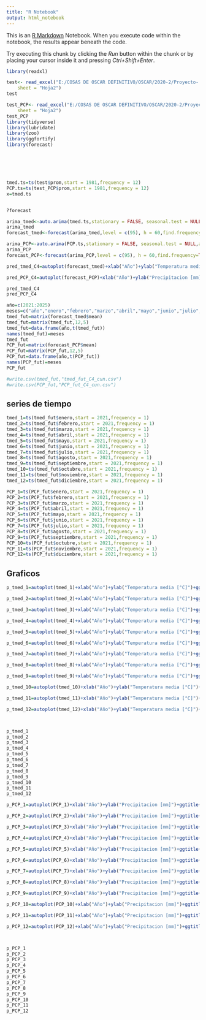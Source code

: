 ```yaml
---
title: "R Notebook"
output: html_notebook
---
```


This is an [R Markdown](http://rmarkdown.rstudio.com) Notebook. When you execute code within the notebook, the results appear beneath the code. 

Try executing this chunk by clicking the *Run* button within the chunk or by placing your cursor inside it and pressing *Ctrl+Shift+Enter*. 

```r
library(readxl)

test<- read_excel("E:/COSAS DE OSCAR DEFINITIVO/OSCAR/2020-2/Proyecto- PAPA/ANOMALIAS/ANOMALIAS POR CLUSTER/entrada pror departamento/cundinamarca/C3/tmed_cun_C3.xlsx", 
    sheet = "Hoja2")
test

test_PCP<- read_excel("E:/COSAS DE OSCAR DEFINITIVO/OSCAR/2020-2/Proyecto- PAPA/ANOMALIAS/ANOMALIAS POR CLUSTER/entrada pror departamento/cundinamarca/C3/PCP_cun_C3.xlsx", 
    sheet = "Hoja2")
test_PCP
library(tidyverse)
library(lubridate)
library(zoo)
library(ggfortify)
library(forecast)






tmed.ts=ts(test$prom,start = 1981,frequency = 12)
PCP.ts=ts(test_PCP$prom,start = 1981,frequency = 12)
x=tmed.ts


?forecast

arima_tmed<-auto.arima(tmed.ts,stationary = FALSE, seasonal.test = NULL,allowdrift = TRUE,allowmean = TRUE,lambda = "auto",biasadj = TRUE)
arima_tmed
forecast_tmed<-forecast(arima_tmed,level = c(95), h = 60,find.frequency=TRUE,allow.multiplicative.trend=TRUE,biasadj = TRUE)

arima_PCP<-auto.arima(PCP.ts,stationary = FALSE, seasonal.test = NULL,allowdrift = TRUE,allowmean = TRUE,lambda = "auto",biasadj = TRUE)
arima_PCP
forecast_PCP<-forecast(arima_PCP,level = c(95), h = 60,find.frequency=TRUE,allow.multiplicative.trend=TRUE,biasadj = TRUE)

pred_tmed_C4=autoplot(forecast_tmed)+xlab("Año")+ylab("Temperatura media [°C]")+ggtitle("Pronostico Temperatura media C4 - Cundinamarca",subtitle = "Periodo 1981-2025")

pred_PCP_C4=autoplot(forecast_PCP)+xlab("Año")+ylab("Precipitacion [mm]")+ggtitle("Precipitacion C4 - Cundinamarca",subtitle = "Periodo 1981-2025")

pred_tmed_C4
pred_PCP_C4

```



```r
año=c(2021:2025)
meses=c("año","enero","febrero","marzo","abril","mayo","junio","julio","agosto","septiembre","octubre","noviembre","diciembre")
tmed_fut=matrix(forecast_tmed$mean)
tmed_fut=matrix(tmed_fut,12,5)
tmed_fut=data.frame(año,t(tmed_fut))
names(tmed_fut)=meses
tmed_fut
PCP_fut=matrix(forecast_PCP$mean)
PCP_fut=matrix(PCP_fut,12,5)
PCP_fut=data.frame(año,t(PCP_fut))
names(PCP_fut)=meses
PCP_fut

#write.csv(tmed_fut,"tmed_fut_C4_cun.csv")
#write.csv(PCP_fut,"PCP_fut_C4_cun.csv")
```

## series de tiempo

```r
tmed_1=ts(tmed_fut$enero,start = 2021,frequency = 1)
tmed_2=ts(tmed_fut$febrero,start = 2021,frequency = 1)
tmed_3=ts(tmed_fut$marzo,start = 2021,frequency = 1)
tmed_4=ts(tmed_fut$abril,start = 2021,frequency = 1)
tmed_5=ts(tmed_fut$mayo,start = 2021,frequency = 1)
tmed_6=ts(tmed_fut$junio,start = 2021,frequency = 1)
tmed_7=ts(tmed_fut$julio,start = 2021,frequency = 1)
tmed_8=ts(tmed_fut$agosto,start = 2021,frequency = 1)
tmed_9=ts(tmed_fut$septiembre,start = 2021,frequency = 1)
tmed_10=ts(tmed_fut$octubre,start = 2021,frequency = 1)
tmed_11=ts(tmed_fut$noviembre,start = 2021,frequency = 1)
tmed_12=ts(tmed_fut$diciembre,start = 2021,frequency = 1)

PCP_1=ts(PCP_fut$enero,start = 2021,frequency = 1)
PCP_2=ts(PCP_fut$febrero,start = 2021,frequency = 1)
PCP_3=ts(PCP_fut$marzo,start = 2021,frequency = 1)
PCP_4=ts(PCP_fut$abril,start = 2021,frequency = 1)
PCP_5=ts(PCP_fut$mayo,start = 2021,frequency = 1)
PCP_6=ts(PCP_fut$junio,start = 2021,frequency = 1)
PCP_7=ts(PCP_fut$julio,start = 2021,frequency = 1)
PCP_8=ts(PCP_fut$agosto,start = 2021,frequency = 1)
PCP_9=ts(PCP_fut$septiembre,start = 2021,frequency = 1)
PCP_10=ts(PCP_fut$octubre,start = 2021,frequency = 1)
PCP_11=ts(PCP_fut$noviembre,start = 2021,frequency = 1)
PCP_12=ts(PCP_fut$diciembre,start = 2021,frequency = 1)

```
## Graficos

```r
p_tmed_1=autoplot(tmed_1)+xlab("Año")+ylab("Temperatura media [°C]")+ggtitle("Temperatura media C4 - Cundinamarca del mes: Enero",subtitle = "Periodo 2021-2025 Fase: Senescencia y Cosecha")+ geom_line(aes(y=tmed_1,colour="T. media °C"))  + geom_line(aes(y=15,colour="T. limite °C"))+ scale_colour_manual("", values=c("T. media °C"="black", "T. limite °C"="red"))

p_tmed_2=autoplot(tmed_2)+xlab("Año")+ylab("Temperatura media [°C]")+ggtitle("Temperatura media C4 - Cundinamarca del mes: Febrero",subtitle = "Periodo 2021-2025 Fase: Germinacion")+ geom_line(aes(y=tmed_2,colour="T. media °C"))  + geom_line(aes(y=15,colour="T. limite °C"))+ scale_colour_manual("", values=c("T. media °C"="black", "T. limite °C"="red"))

p_tmed_3=autoplot(tmed_3)+xlab("Año")+ylab("Temperatura media [°C]")+ggtitle("Temperatura media C4 - Cundinamarca del mes: Marzo",subtitle = "Periodo 2021-2025 Fase: Crec. Vegetativo, Ini. Tuberizacion y Llenado de tuberculo")+ geom_line(aes(y=tmed_3,colour="T. media °C"))  + geom_line(aes(y=15,colour="T. limite °C"))+ scale_colour_manual("", values=c("T. media °C"="black", "T. limite °C"="red"))

p_tmed_4=autoplot(tmed_4)+xlab("Año")+ylab("Temperatura media [°C]")+ggtitle("Temperatura media C4 - Cundinamarca del mes: Abril",subtitle = "Periodo 2021-2025 Fase: Llenado de tuberculo")+ geom_line(aes(y=tmed_4,colour="T. media °C"))  + geom_line(aes(y=15,colour="T. limite °C"))+ scale_colour_manual("", values=c("T. media °C"="black", "T. limite °C"="red"))

p_tmed_5=autoplot(tmed_5)+xlab("Año")+ylab("Temperatura media [°C]")+ggtitle("Temperatura media C4 - Cundinamarca del mes: Mayo",subtitle = "Periodo 2021-2025 Fase: Llenado de tuberculo y Senescencia")+ geom_line(aes(y=tmed_5,colour="T. media °C"))  + geom_line(aes(y=15,colour="T. limite °C"))+ scale_colour_manual("", values=c("T. media °C"="black", "T. limite °C"="red"))

p_tmed_6=autoplot(tmed_6)+xlab("Año")+ylab("Temperatura media [°C]")+ggtitle("Temperatura media C4 - Cundinamarca del mes: Junio",subtitle = "Periodo 2021-2025 Fase: Senescencia")+ geom_line(aes(y=tmed_6,colour="T. media °C"))  + geom_line(aes(y=15,colour="T. limite °C"))+ scale_colour_manual("", values=c("T. media °C"="black", "T. limite °C"="red"))

p_tmed_7=autoplot(tmed_7)+xlab("Año")+ylab("Temperatura media [°C]")+ggtitle("Temperatura media C4 - Cundinamarca del mes: Julio",subtitle = "Periodo 2021-2025 Fase: Senescencia y Cosecha")+ geom_line(aes(y=tmed_7,colour="T. media °C"))  + geom_line(aes(y=15,colour="T. limite °C"))+ scale_colour_manual("", values=c("T. media °C"="black", "T. limite °C"="red"))

p_tmed_8=autoplot(tmed_8)+xlab("Año")+ylab("Temperatura media [°C]")+ggtitle("Temperatura media C4 - Cundinamarca del mes: Agosto",subtitle = "Periodo 2021-2025 Fase: Germinacion")+ geom_line(aes(y=tmed_8,colour="T. media °C"))  + geom_line(aes(y=15,colour="T. limite °C"))+ scale_colour_manual("", values=c("T. media °C"="black", "T. limite °C"="red"))

p_tmed_9=autoplot(tmed_9)+xlab("Año")+ylab("Temperatura media [°C]")+ggtitle("Temperatura media C4 - Cundinamarca del mes: Septiembre",subtitle = "Periodo 2021-2025 Fase: Crec. Vegetativo, Ini. Tuberizacion y Llenado de tuberculo")+ geom_line(aes(y=tmed_9,colour="T. media °C"))  + geom_line(aes(y=15,colour="T. limite °C"))+ scale_colour_manual("", values=c("T. media °C"="black", "T. limite °C"="red"))

p_tmed_10=autoplot(tmed_10)+xlab("Año")+ylab("Temperatura media [°C]")+ggtitle("Temperatura media C4 - Cundinamarca del mes: Octubre",subtitle = "Periodo 2021-2025 Fase: Llenado de tuberculo")+ geom_line(aes(y=tmed_10,colour="T. media °C"))  + geom_line(aes(y=15,colour="T. limite °C"))+ scale_colour_manual("", values=c("T. media °C"="black", "T. limite °C"="red"))

p_tmed_11=autoplot(tmed_11)+xlab("Año")+ylab("Temperatura media [°C]")+ggtitle("Temperatura media C4 - Cundinamarca del mes: Noviembre",subtitle = "Periodo 2021-2025 Fase: Llenado de tuberculo y Senescencia")+ geom_line(aes(y=tmed_11,colour="T. media °C"))  + geom_line(aes(y=15,colour="T. limite °C"))+ scale_colour_manual("", values=c("T. media °C"="black", "T. limite °C"="red"))

p_tmed_12=autoplot(tmed_12)+xlab("Año")+ylab("Temperatura media [°C]")+ggtitle("Temperatura media C4 - Cundinamarca del mes: Diciembre",subtitle = "Periodo 2021-2025 Fase: Senescencia")+ geom_line(aes(y=tmed_12,colour="T. media °C"))  + geom_line(aes(y=15,colour="T. limite °C"))+ scale_colour_manual("", values=c("T. media °C"="black", "T. limite °C"="red"))



p_tmed_1
p_tmed_2
p_tmed_3
p_tmed_4
p_tmed_5
p_tmed_6
p_tmed_7
p_tmed_8
p_tmed_9
p_tmed_10
p_tmed_11
p_tmed_12

```
```r
p_PCP_1=autoplot(PCP_1)+xlab("Año")+ylab("Precipitacion [mm]")+ggtitle("Precipitacion C4 - Cundinamarca del mes: Enero",subtitle = "Periodo 2021-2025 Fase: Senescencia y Cosecha")+ geom_line(aes(y=PCP_1,colour="PCP (mm)"))  + geom_line(aes(y=60,colour="Req. PCP (mm)"))+ scale_colour_manual("", values=c("PCP (mm)"="black", "Req. PCP (mm)"="red"))

p_PCP_2=autoplot(PCP_2)+xlab("Año")+ylab("Precipitacion [mm]")+ggtitle("Precipitacion C4 - Cundinamarca del mes: Febrero",subtitle = "Periodo 2021-2025 Fase: Germinacion")+ geom_line(aes(y=PCP_2,colour="PCP (mm)"))  + geom_line(aes(y=50,colour="Req. PCP (mm)"))+ scale_colour_manual("", values=c("PCP (mm)"="black", "Req. PCP (mm)"="red"))

p_PCP_3=autoplot(PCP_3)+xlab("Año")+ylab("Precipitacion [mm]")+ggtitle("Precipitacion C4 - Cundinamarca del mes: Marzo",subtitle = "Periodo 2021-2025 Fase: Crec. Vegetativo, Ini. Tuberizacion y Llenado de tuberculo")+ geom_line(aes(y=PCP_3,colour="PCP (mm)"))  + geom_line(aes(y=75,colour="Req. PCP (mm)"))+ scale_colour_manual("", values=c("PCP (mm)"="black", "Req. PCP (mm)"="red"))

p_PCP_4=autoplot(PCP_4)+xlab("Año")+ylab("Precipitacion [mm]")+ggtitle("Precipitacion C4 - Cundinamarca del mes: Abril",subtitle = "Periodo 2021-2025 Fase: Llenado de tuberculo")+ geom_line(aes(y=PCP_4,colour="PCP (mm)"))  + geom_line(aes(y=100,colour="Req. PCP (mm)"))+ scale_colour_manual("", values=c("PCP (mm)"="black", "Req. PCP (mm)"="red"))

p_PCP_5=autoplot(PCP_5)+xlab("Año")+ylab("Precipitacion [mm]")+ggtitle("Precipitacion C4 - Cundinamarca del mes: Mayo",subtitle = "Periodo 2021-2025 Fase: Llenado de tuberculo y Senescencia")+ geom_line(aes(y=PCP_5,colour="PCP (mm)"))  + geom_line(aes(y=100,colour="Req. PCP (mm)"))+ scale_colour_manual("", values=c("PCP (mm)"="black", "Req. PCP (mm)"="red"))

p_PCP_6=autoplot(PCP_6)+xlab("Año")+ylab("Precipitacion [mm]")+ggtitle("Precipitacion C4 - Cundinamarca del mes: Junio",subtitle = "Periodo 2021-2025 Fase: Senescencia")+ geom_line(aes(y=PCP_6,colour="PCP (mm)"))  + geom_line(aes(y=60,colour="Req. PCP (mm)"))+ scale_colour_manual("", values=c("PCP (mm)"="black", "Req. PCP (mm)"="red"))

p_PCP_7=autoplot(PCP_7)+xlab("Año")+ylab("Precipitacion [mm]")+ggtitle("Precipitacion C4 - Cundinamarca del mes: Julio",subtitle = "Periodo 2021-2025 Fase: Senescencia y Cosecha")+ geom_line(aes(y=PCP_7,colour="PCP (mm)"))  + geom_line(aes(y=60,colour="Req. PCP (mm)"))+ scale_colour_manual("", values=c("PCP (mm)"="black", "Req. PCP (mm)"="red"))

p_PCP_8=autoplot(PCP_8)+xlab("Año")+ylab("Precipitacion [mm]")+ggtitle("Precipitacion C4 - Cundinamarca del mes: Agosto",subtitle = "Periodo 2021-2025 Fase: Germinacion")+ geom_line(aes(y=PCP_8,colour="PCP (mm)"))  + geom_line(aes(y=50,colour="Req. PCP (mm)"))+ scale_colour_manual("", values=c("PCP (mm)"="black", "Req. PCP (mm)"="red"))

p_PCP_9=autoplot(PCP_9)+xlab("Año")+ylab("Precipitacion [mm]")+ggtitle("Precipitacion C4 - Cundinamarca del mes: Septiembre",subtitle = "Periodo 2021-2025 Fase: Crec. Vegetativo, Ini. Tuberizacion y Llenado de tuberculo")+ geom_line(aes(y=PCP_9,colour="PCP (mm)"))  + geom_line(aes(y=75,colour="Req. PCP (mm)"))+ scale_colour_manual("", values=c("PCP (mm)"="black", "Req. PCP (mm)"="red"))

p_PCP_10=autoplot(PCP_10)+xlab("Año")+ylab("Precipitacion [mm]")+ggtitle("Precipitacion C4 - Cundinamarca del mes: Octubre",subtitle = "Periodo 2021-2025 Fase: Llenado de tuberculo")+ geom_line(aes(y=PCP_10,colour="PCP (mm)"))  + geom_line(aes(y=100,colour="Req. PCP (mm)"))+ scale_colour_manual("", values=c("PCP (mm)"="black", "Req. PCP (mm)"="red"))

p_PCP_11=autoplot(PCP_11)+xlab("Año")+ylab("Precipitacion [mm]")+ggtitle("Precipitacion C4 - Cundinamarca del mes: Noviembre",subtitle = "Periodo 2021-2025 Fase: Llenado de tuberculo y Senescencia")+ geom_line(aes(y=PCP_11,colour="PCP (mm)"))  + geom_line(aes(y=100,colour="Req. PCP (mm)"))+ scale_colour_manual("", values=c("PCP (mm)"="black", "Req. PCP (mm)"="red"))

p_PCP_12=autoplot(PCP_12)+xlab("Año")+ylab("Precipitacion [mm]")+ggtitle("Precipitacion C4 - Cundinamarca del mes: Diciembre",subtitle = "Periodo 2021-2025 Fase: Senescencia")+ geom_line(aes(y=PCP_12,colour="PCP (mm)"))  + geom_line(aes(y=60,colour="Req. PCP (mm)"))+ scale_colour_manual("", values=c("PCP (mm)"="black", "Req. PCP (mm)"="red"))



p_PCP_1
p_PCP_2
p_PCP_3
p_PCP_4
p_PCP_5
p_PCP_6
p_PCP_7
p_PCP_8
p_PCP_9
p_PCP_10
p_PCP_11
p_PCP_12

```





